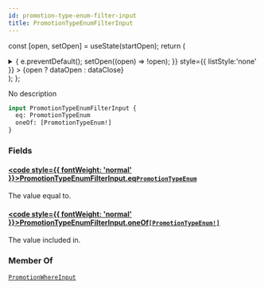 ```yaml
---
id: promotion-type-enum-filter-input
title: PromotionTypeEnumFilterInput
---
```






const [open, setOpen] = useState(startOpen);
return (
<details {...(open ? { open: true } : {})} className="details" style={{ border:'none', boxShadow:'none', background:'var(--ifm-background-color)' }}>
<summary
onClick={(e) => {
e.preventDefault();
setOpen((open) => !open);
}}
style={{ listStyle:'none' }} >
{open ? dataOpen : dataClose}
</summary>
{open && children}
</details>
);
};

No description

```graphql
input PromotionTypeEnumFilterInput {
  eq: PromotionTypeEnum
  oneOf: [PromotionTypeEnum!]
}
```

### Fields

#### [<code style={{ fontWeight: 'normal' }}>PromotionTypeEnumFilterInput.<b>eq</b></code>](#)<Bullet />[`PromotionTypeEnum`](../../../api-reference/discounts/enums/promotion-type-enum.mdx) <Badge class="badge badge--secondary" text="enum"/> <Badge class="badge badge--secondary" text="discounts"/>

The value equal to.

#### [<code style={{ fontWeight: 'normal' }}>PromotionTypeEnumFilterInput.<b>oneOf</b></code>](#)<Bullet />[`[PromotionTypeEnum!]`](../../../api-reference/discounts/enums/promotion-type-enum.mdx) <Badge class="badge badge--secondary" text="list"/> <Badge class="badge badge--secondary" text="enum"/> <Badge class="badge badge--secondary" text="discounts"/>

The value included in.

### Member Of

[`PromotionWhereInput`](../../../api-reference/discounts/inputs/promotion-where-input.mdx) <Badge class="badge badge--secondary" text="input"/>
